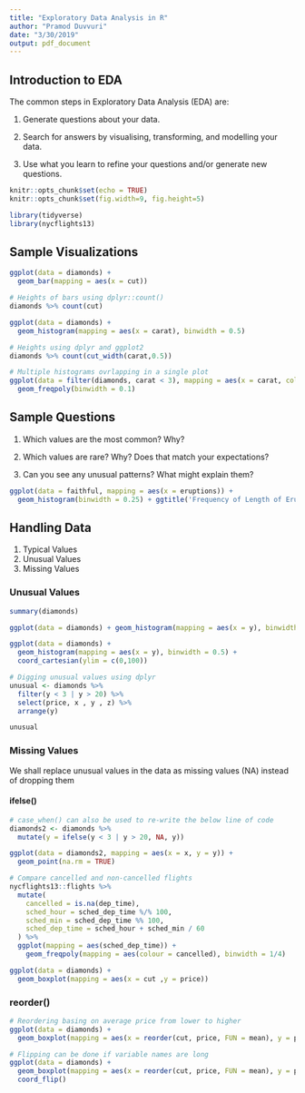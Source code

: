 ```yaml
---
title: "Exploratory Data Analysis in R"
author: "Pramod Duvvuri"
date: "3/30/2019"
output: pdf_document
---
```


## Introduction to EDA

The common steps in Exploratory Data Analysis (EDA) are:

1. Generate questions about your data.

2. Search for answers by visualising, transforming, and modelling your data.

3. Use what you learn to refine your questions and/or generate new questions.

```r
knitr::opts_chunk$set(echo = TRUE)
knitr::opts_chunk$set(fig.width=9, fig.height=5)
```

```r
library(tidyverse)
library(nycflights13)
```

## Sample Visualizations

```r
ggplot(data = diamonds) +
  geom_bar(mapping = aes(x = cut))
```

```r
# Heights of bars using dplyr::count()
diamonds %>% count(cut)
```

```r
ggplot(data = diamonds) + 
  geom_histogram(mapping = aes(x = carat), binwidth = 0.5)
```

```r
# Heights using dplyr and ggplot2
diamonds %>% count(cut_width(carat,0.5))
```

```r
# Multiple histograms ovrlapping in a single plot
ggplot(data = filter(diamonds, carat < 3), mapping = aes(x = carat, colour = cut)) +
  geom_freqpoly(binwidth = 0.1)
```

## Sample Questions

1. Which values are the most common? Why?

2. Which values are rare? Why? Does that match your expectations?

3. Can you see any unusual patterns? What might explain them?


```r
ggplot(data = faithful, mapping = aes(x = eruptions)) + 
  geom_histogram(binwidth = 0.25) + ggtitle('Frequency of Length of Eruptions')
```


## Handling Data

1. Typical Values
2. Unusual Values
3. Missing Values

### Unusual Values

```r
summary(diamonds)
```

```r
ggplot(data = diamonds) + geom_histogram(mapping = aes(x = y), binwidth = 0.5)
```

```r
ggplot(data = diamonds) + 
  geom_histogram(mapping = aes(x = y), binwidth = 0.5) +
  coord_cartesian(ylim = c(0,100))
```

```r
# Digging unusual values using dplyr
unusual <- diamonds %>% 
  filter(y < 3 | y > 20) %>%
  select(price, x , y , z) %>%
  arrange(y)

unusual
```

### Missing Values

We shall replace unusual values in the data as missing values (NA) instead of dropping them

#### ifelse()

```r
# case_when() can also be used to re-write the below line of code
diamonds2 <- diamonds %>% 
  mutate(y = ifelse(y < 3 | y > 20, NA, y))
```

```r
ggplot(data = diamonds2, mapping = aes(x = x, y = y)) +
  geom_point(na.rm = TRUE)
```

```r
# Compare cancelled and non-cancelled flights
nycflights13::flights %>% 
  mutate(
    cancelled = is.na(dep_time),
    sched_hour = sched_dep_time %/% 100,
    sched_min = sched_dep_time %% 100,
    sched_dep_time = sched_hour + sched_min / 60
  ) %>% 
  ggplot(mapping = aes(sched_dep_time)) + 
    geom_freqpoly(mapping = aes(colour = cancelled), binwidth = 1/4)
```

```r
ggplot(data = diamonds) + 
  geom_boxplot(mapping = aes(x = cut ,y = price))
```

### reorder()

```r
# Reordering basing on average price from lower to higher
ggplot(data = diamonds) + 
  geom_boxplot(mapping = aes(x = reorder(cut, price, FUN = mean), y = price))
```

```r
# Flipping can be done if variable names are long
ggplot(data = diamonds) + 
  geom_boxplot(mapping = aes(x = reorder(cut, price, FUN = mean), y = price)) +
  coord_flip()
```